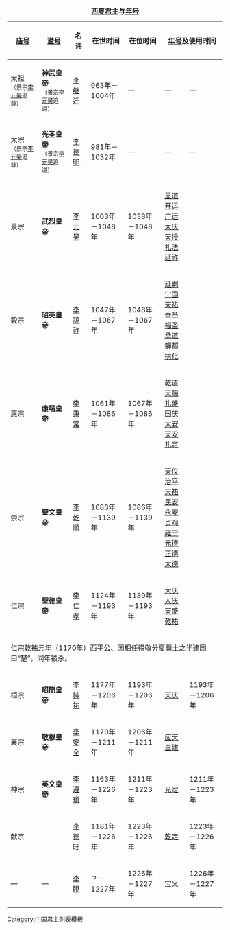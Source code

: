 <noinclude>[[Category:中国君主列表模板]]</noinclude>

{| class="wikitable" width="1000"
|+'''[[西夏]][[君主]]与[[年号]]'''　  {{ed|中国君主列表/西夏}}
|- align="center"
! [[庙号]]
! [[谥号]]
! 名讳
! 在世时间
! 在位时间
! colspan="2" | [[年号]]及使用时间
! 陵寝
|- align="center"
| 太祖<br><small>（景宗[[李元昊]]追尊）</small>
| '''神武皇帝'''<br><small>（景宗[[李元昊]]追谥）</small>
| [[李继迁]]
| 963年－1004年
| —
| —
| —
| [[裕陵 (西夏)|裕陵]]
|- align="center"
| 太宗<br><small>（景宗[[李元昊]]追尊）</small>
| '''光圣皇帝'''<br><small>（景宗[[李元昊]]追谥）</small>
| [[李德明]]
| 981年－1032年
| —
| —
| —
| —
|- align="center"
| 景宗
| '''武烈皇帝'''
| [[李元昊]]
| 1003年－1048年
| 1038年－1048年
| [[显道]]<br />[[开运 (西夏)|开运]]<br />[[广运 (西夏)|广运]]<br />[[大庆]]<br />[[天授礼法延祚]]
| 
| [[西夏泰陵|泰陵]]
|- align="center"
| 毅宗
| '''昭英皇帝'''
| [[李諒祚]]
| 1047年－1067年
| 1048年－1067年
| [[延嗣宁国]]<br />[[天祐垂圣]]<br />[[福圣承道]]<br />[[奲都]]<br />[[拱化]]
| 
| [[西夏安陵|安陵]]
|- align="center"
| 惠宗
| '''康靖皇帝'''
| [[李秉常]]
| 1061年－1086年
| 1067年－1086年
| [[乾道 (西夏)|乾道]]<br />[[天赐礼盛国庆]]<br />[[大安 (西夏)|大安]]<br />[[天安礼定]]
| 
| [[西夏献陵|献陵]]
|- align="center"
| 崇宗
| '''聖文皇帝'''
| [[李乾順]]
| 1083年－1139年
| 1086年－1139年
| [[天仪治平]]<br />[[天祐民安]]<br />[[永安 (西夏)|永安]]<br />[[貞觀 (西夏)|贞观]]<br />[[雍宁]]<br />[[元德 (西夏)|元德]]<br />[[正德 (西夏)|正德]]<br />[[大德 (夏崇宗)|大德]]
| 
| [[西夏显陵|显陵]]
|- align="center"
| 仁宗
| '''聖德皇帝'''
| [[李仁孝]]
| 1124年－1193年
| 1139年－1193年
| [[大庆]]<br />[[人庆]]<br />[[天盛 (西夏)|天盛]]<br />[[乾祐 (西夏)|乾祐]]
| 
| [[西夏寿陵|寿陵]]
|- align="center"
! colspan="9" |仁宗乾祐元年（1170年）西平公、国相[[任得敬]]分夏疆土之半建国曰“楚”，同年被杀。
|- align="center"
| 桓宗
| '''昭簡皇帝'''
| [[李纯祐 (西夏)|李純祐]]
| 1177年－1206年
| 1193年－1206年
| [[天慶 (西夏)|天庆]]
| 1193年－1206年
| [[西夏莊陵|庄陵]]
|- align="center"
| 襄宗
| '''敬穆皇帝'''
| [[李安全]]
| 1170年－1211年
| 1206年－1211年
| [[应天 (夏襄宗)|应天]]<br />[[皇建 (西夏)|皇建]]
| 
| [[西夏康陵|康陵]]
|- align="center"
| 神宗
| '''英文皇帝'''
| [[李遵頊]]
| 1163年－1226年
| 1211年－1223年
| [[光定]]
| 1211年－1223年
| 
|- align="center"
| 献宗
|
| [[李德旺]]
| 1181年－1226年
| 1223年－1226年
| [[乾定]]
| 1223年－1226年
| 
|- align="center"
| —
| —
| [[李睍]]
| ？－1227年
| 1226年－1227年
| [[宝义]]
| 1226年－1227年
| 

|}
